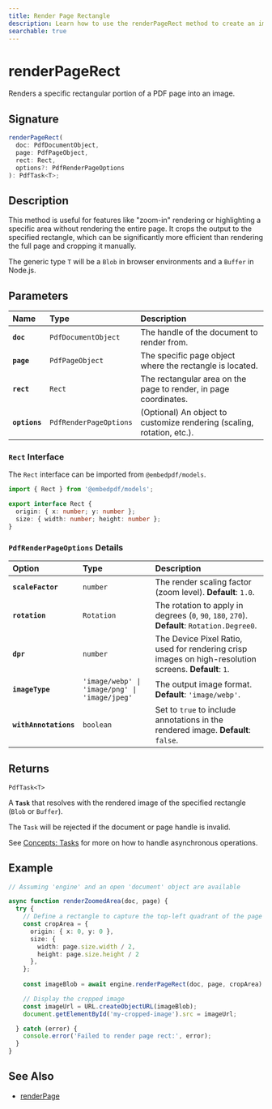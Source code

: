 ```yaml
---
title: Render Page Rectangle
description: Learn how to use the renderPageRect method to create an image of a specific area of a PDF page.
searchable: true
---
```


# renderPageRect

Renders a specific rectangular portion of a PDF page into an image.

## Signature

```typescript
renderPageRect(
  doc: PdfDocumentObject,
  page: PdfPageObject,
  rect: Rect,
  options?: PdfRenderPageOptions
): PdfTask<T>;
````

## Description

This method is useful for features like "zoom-in" rendering or highlighting a specific area without rendering the entire page. It crops the output to the specified rectangle, which can be significantly more efficient than rendering the full page and cropping it manually.

The generic type `T` will be a `Blob` in browser environments and a `Buffer` in Node.js.

## Parameters

| Name | Type | Description |
| :--- | :--- | :--- |
| **`doc`** | `PdfDocumentObject` | The handle of the document to render from. |
| **`page`** | `PdfPageObject` | The specific page object where the rectangle is located. |
| **`rect`** | `Rect` | The rectangular area on the page to render, in page coordinates. |
| **`options`** | `PdfRenderPageOptions` | (Optional) An object to customize rendering (scaling, rotation, etc.). |

### `Rect` Interface

The `Rect` interface can be imported from `@embedpdf/models`.

```typescript
import { Rect } from '@embedpdf/models';

export interface Rect {
  origin: { x: number; y: number };
  size: { width: number; height: number };
}
```

### `PdfRenderPageOptions` Details

| Option | Type | Description |
| :--- | :--- | :--- |
| **`scaleFactor`** | `number` | The render scaling factor (zoom level). **Default**: `1.0`. |
| **`rotation`** | `Rotation` | The rotation to apply in degrees (`0`, `90`, `180`, `270`). **Default**: `Rotation.Degree0`. |
| **`dpr`** | `number` | The Device Pixel Ratio, used for rendering crisp images on high-resolution screens. **Default**: `1`. |
| **`imageType`** | `'image/webp' \| 'image/png' \| 'image/jpeg'` | The output image format. **Default**: `'image/webp'`. |
| **`withAnnotations`**| `boolean` | Set to `true` to include annotations in the rendered image. **Default**: `false`. |


## Returns

`PdfTask<T>`

A **`Task`** that resolves with the rendered image of the specified rectangle (`Blob` or `Buffer`).

The `Task` will be rejected if the document or page handle is invalid.

See [Concepts: Tasks](../tasks.md) for more on how to handle asynchronous operations.

## Example

```typescript
// Assuming 'engine' and an open 'document' object are available

async function renderZoomedArea(doc, page) {
  try {
    // Define a rectangle to capture the top-left quadrant of the page
    const cropArea = {
      origin: { x: 0, y: 0 },
      size: { 
        width: page.size.width / 2,
        height: page.size.height / 2
      },
    };
    
    const imageBlob = await engine.renderPageRect(doc, page, cropArea).toPromise();

    // Display the cropped image
    const imageUrl = URL.createObjectURL(imageBlob);
    document.getElementById('my-cropped-image').src = imageUrl;

  } catch (error) {
    console.error('Failed to render page rect:', error);
  }
}
```

## See Also

  - [renderPage](render-page.md)
